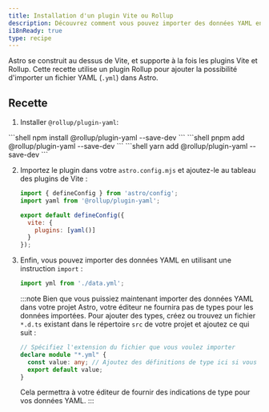 ```yaml
---
title: Installation d'un plugin Vite ou Rollup
description: Découvrez comment vous pouvez importer des données YAML en ajoutant un plugin Rollup à votre projet.
i18nReady: true
type: recipe
---
```



Astro se construit au dessus de Vite, et supporte à la fois les plugins Vite et Rollup. Cette recette utilise un plugin Rollup pour ajouter la possibilité d'importer un fichier YAML (`.yml`) dans Astro.

## Recette

1. Installer `@rollup/plugin-yaml`:

<PackageManagerTabs>
    <Fragment slot="npm">
    ```shell
    npm install @rollup/plugin-yaml --save-dev
    ```
    </Fragment>
    <Fragment slot="pnpm">
    ```shell
    pnpm add @rollup/plugin-yaml --save-dev
    ```
    </Fragment>
    <Fragment slot="yarn">
    ```shell
    yarn add @rollup/plugin-yaml --save-dev
    ```
    </Fragment>
  </PackageManagerTabs>

2. Importez le plugin dans votre `astro.config.mjs` et ajoutez-le au tableau des plugins de Vite :

    ```js title="astro.config.mjs" ins={2,5-7}
    import { defineConfig } from 'astro/config';
    import yaml from '@rollup/plugin-yaml';

    export default defineConfig({
      vite: {
        plugins: [yaml()]
      }
    });
    ```


3. Enfin, vous pouvez importer des données YAML en utilisant une instruction `import` :

    ```js
    import yml from './data.yml';
    ```

    :::note
    Bien que vous puissiez maintenant importer des données YAML dans votre projet Astro, votre éditeur ne fournira pas de types pour les données importées. Pour ajouter des types, créez ou trouvez un fichier `*.d.ts` existant dans le répertoire `src` de votre projet et ajoutez ce qui suit :
    ```ts title="src/files.d.ts"
    // Spécifiez l'extension du fichier que vous voulez importer
    declare module "*.yml" {
      const value: any; // Ajoutez des définitions de type ici si vous le souhaitez
      export default value;
    }
    ```
    Cela permettra à votre éditeur de fournir des indications de type pour vos données YAML.
    :::
